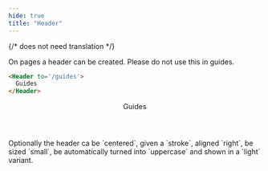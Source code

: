 ```yaml
---
hide: true
title: "Header"
---
```

{/* does not need translation */}



On pages a header can be created. Please do not use this in guides.

```html
<Header to='/guides'>
  Guides
</Header>
```

<H>
  <Header to='/guides' stroke centered uppercase>
    Guides
  </Header>

  <Message>
    Optionally the header ca be `centered`, given a `stroke`, aligned `right`, be
    sized `small`, be automatically turned into `uppercase` and shown in a `light`
    variant.
  </Message>  
</H>